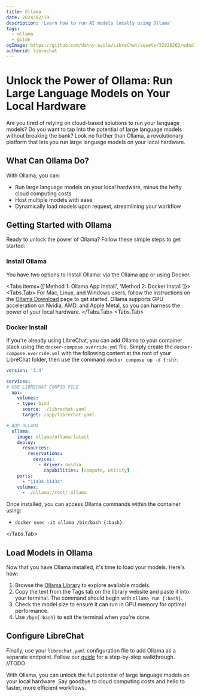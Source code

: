 ```yaml
---
title: Ollama
date: 2024/02/19
description: 'Learn how to run AI models locally using Ollama'
tags:
  - ollama
  - guide
ogImage: https://github.com/danny-avila/LibreChat/assets/32828263/edad713a-c8b2-45a3-b559-7adf99245f4a
authorid: librechat
---
```



<BlogHeader />

# Unlock the Power of Ollama: Run Large Language Models on Your Local Hardware

Are you tired of relying on cloud-based solutions to run your language models? Do you want to tap into the potential of large language models without breaking the bank? Look no further than Ollama, a revolutionary platform that lets you run large language models on your local hardware.

## What Can Ollama Do?

With Ollama, you can:

* Run large language models on your local hardware, minus the hefty cloud computing costs
* Host multiple models with ease
* Dynamically load models upon request, streamlining your workflow

## Getting Started with Ollama

Ready to unlock the power of Ollama? Follow these simple steps to get started:

### Install Ollama

You have two options to install Ollama: via the Ollama app or using Docker.

<Tabs items={['Method 1: Ollama App Install', 'Method 2: Docker Install']}>
<Tabs.Tab>
For Mac, Linux, and Windows users, follow the instructions on the [Ollama Download](https://ollama.com/download) page to get started. Ollama supports GPU acceleration on Nvidia, AMD, and Apple Metal, so you can harness the power of your local hardware.
</Tabs.Tab>
<Tabs.Tab>
### Docker Install
If you're already using LibreChat, you can add Ollama to your container stack using the `docker-compose.override.yml` file. Simply create the `docker-compose.override.yml` with the following content at the root of your LibreChat folder, then use the command `docker compose up -d {:sh}`:

```yaml filename="docker-compose.override.yml"
version: '3.4'

services:
# USE LIBRECHAT CONFIG FILE
  api:
    volumes:
    - type: bind
      source: ./librechat.yaml
      target: /app/librechat.yaml

# ADD OLLAMA
  ollama:
    image: ollama/ollama:latest
    deploy:
      resources:
        reservations:
          devices:
            - driver: nvidia
              capabilities: [compute, utility]
    ports:
      - "11434:11434"
    volumes:
      - ./ollama:/root/.ollama
```
Once installed, you can access Ollama commands within the container using:
 -  `docker exec -it ollama /bin/bash {:bash}`.

</Tabs.Tab>
</Tabs>

## Load Models in Ollama

Now that you have Ollama installed, it's time to load your models. Here's how:

1. Browse the [Ollama Library](https://ollama.ai/library) to explore available models.
2. Copy the text from the Tags tab on the library website and paste it into your terminal. The command should begin with `ollama run {:bash}`.
3. Check the model size to ensure it can run in GPU memory for optimal performance.
4. Use `/bye{:bash}` to exit the terminal when you're done.

## Configure LibreChat

Finally, use your `librechat.yaml` configuration file to add Ollama as a separate endpoint. Follow our [guide](./ai_endpoints.md) for a step-by-step walkthrough. //TODO

With Ollama, you can unlock the full potential of large language models on your local hardware. Say goodbye to cloud computing costs and hello to faster, more efficient workflows.



